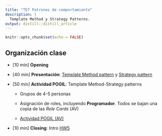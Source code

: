 ```yaml
---
title: "TE7 Patrones de comportamiento"
description: |
  Template Method y Strategy Patterns.
output: distill::distill_article
---
```


```r
knitr::opts_chunk$set(echo = FALSE)
```

## Organización clase

-   [10 min] **Opening**

-   [40 min] **Presentación**: [Template Method pattern](slides/TE7_templatemethod.html) y [Strategy pattern](slides/TE7_strategy.html)

-   [50 min] **Actividad POGIL**: Template Method-Strategy patterns

    -   Grupos de 4-5 personas

    -   Asignación de roles, incluyendo **Programador**. Todos se bajan una copia de las *Role Cards* (AV)

    -   [Actividad POGIL (AV)](https://aulavirtual.uji.es/mod/resource/view.php?id=4631216)

-   [10 min] **Closing**: Intro [HW5](HW5.html)

